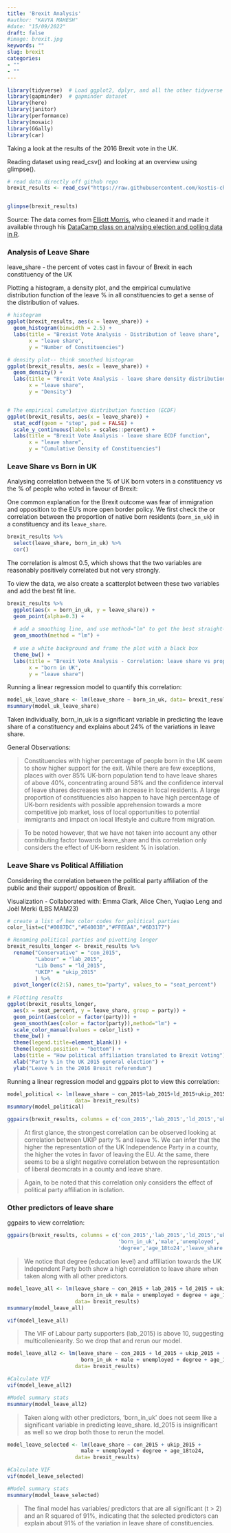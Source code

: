 ```yaml
---
title: 'Brexit Analysis'
#author: "KAVYA MAHESH"
#date: "15/09/2022"
draft: false
#image: brexit.jpg
keywords: ""
slug: brexit
categories:  
- ""
- ""
---
```


```r

library(tidyverse)  # Load ggplot2, dplyr, and all the other tidyverse packages
library(gapminder)  # gapminder dataset
library(here)
library(janitor)
library(performance)
library(mosaic)
library(GGally)
library(car)
```

Taking a look at the results of the 2016 Brexit vote in the UK.

Reading dataset using read_csv() and looking at an overview using glimpse().

```r

# read data directly off github repo
brexit_results <- read_csv("https://raw.githubusercontent.com/kostis-christodoulou/am01/master/data/brexit_results.csv")


glimpse(brexit_results)
```

Source: The data comes from [Elliott Morris](https://www.thecrosstab.com/), who cleaned it and made it available through his [DataCamp class on analysing election and polling data in R](https://www.datacamp.com/courses/analyzing-election-and-polling-data-in-r).

### Analysis of Leave Share

leave_share - the percent of votes cast in favour of Brexit in each constituency of the UK

Plotting a histogram, a density plot, and the empirical cumulative distribution function of the leave % in all constituencies to get a sense of the distribution of values.

```r

# histogram
ggplot(brexit_results, aes(x = leave_share)) +
  geom_histogram(binwidth = 2.5) +
  labs(title = "Brexist Vote Analysis - Distribution of leave share",
       x = "leave share",
       y = "Number of Constituencies")

# density plot-- think smoothed histogram
ggplot(brexit_results, aes(x = leave_share)) +
  geom_density() +
  labs(title = "Brexit Vote Analysis - leave share density distribution",
       x = "leave share",
       y = "Density")


# The empirical cumulative distribution function (ECDF) 
ggplot(brexit_results, aes(x = leave_share)) +
  stat_ecdf(geom = "step", pad = FALSE) +
  scale_y_continuous(labels = scales::percent) +
  labs(title = "Brexit Vote Analysis - leave share ECDF function",
       x = "leave share",
       y = "Cumulative Density of Constituencies")   


```

### Leave Share vs Born in UK

Analysing correlation between the % of UK born voters in a constituency vs the % of people who voted in favour of Brexit:

One common explanation for the Brexit outcome was fear of immigration and opposition to the EU's more open border policy. We first check the or correlation between the proportion of native born residents (`born_in_uk`) in a constituency and its `leave_share`.

```r

brexit_results %>% 
  select(leave_share, born_in_uk) %>% 
  cor()

```

The correlation is almost 0.5, which shows that the two variables are reasonably positively correlated but not very strongly.

To view the data, we also create a scatterplot between these two variables and add the best fit line.

```r

brexit_results %>% 
  ggplot(aes(x = born_in_uk, y = leave_share)) +
  geom_point(alpha=0.3) +
  
  # add a smoothing line, and use method="lm" to get the best straight-line
  geom_smooth(method = "lm") + 
  
  # use a white background and frame the plot with a black box
  theme_bw() +
  labs(title = "Brexit Vote Analysis - Correlation: leave share vs proportion born in UK",
       x = "born in UK",
       y = "leave share") 

```

Running a linear regression model to quantify this correlation:

```r

model_uk_leave_share <- lm(leave_share ~ born_in_uk, data= brexit_results)
msummary(model_uk_leave_share)

```

Taken individually, born_in_uk is a significant variable in predicting the leave share of a constituency and explains about 24% of the variations in leave share.

General Observations:

> Constituencies with higher percentage of people born in the UK seem to show higher support for the exit. While there are few exceptions, places with over 85% UK-born population tend to have leave shares of above 40%, concentrating around 58% and the confidence interval of leave shares decreases with an increase in local residents. A large proportion of constituencies also happen to have high percentage of UK-born residents with possible apprehension towards a more competitive job market, loss of local opportunities to potential immigrants and impact on local lifestyle and culture from migration.

> To be noted however, that we have not taken into account any other contributing factor towards leave_share and this correlation only considers the effect of UK-born resident % in isolation.

### Leave Share vs Political Affiliation

Considering the correlation between the political party affiliation of the public and their support/ opposition of Brexit.

Visualization - Collaborated with: Emma Clark, Alice Chen, Yuqiao Leng and Joël Merki (LBS MAM23)

```r

# create a list of hex color codes for political parties
color_list=c("#0087DC","#E4003B","#FFEEAA","#6D3177")

# Renaming political parties and pivotting longer
brexit_results_longer <- brexit_results %>% 
  rename("Conservative" = "con_2015",
         "Labour" = "lab_2015",
         "Lib Dems" = "ld_2015",
         "UKIP" = "ukip_2015"
         ) %>% 
  pivot_longer(c(2:5), names_to="party", values_to = "seat_percent")
  
# Plotting results
ggplot(brexit_results_longer, 
  aes(x = seat_percent, y = leave_share, group = party)) +
  geom_point(aes(color = factor(party))) +
  geom_smooth(aes(color = factor(party)),method="lm") +
  scale_color_manual(values = color_list) +
  theme_bw() +
  theme(legend.title=element_blank()) +
  theme(legend.position = "bottom") +
  labs(title = "How political affiliation translated to Brexit Voting") +
  xlab("Party % in the UK 2015 general election") +
  ylab("Leave % in the 2016 Brexit referendum")

```

Running a linear regression model and ggpairs plot to view this correlation:

```r

model_political <- lm(leave_share ~ con_2015+lab_2015+ld_2015+ukip_2015, 
                      data= brexit_results)
msummary(model_political)

ggpairs(brexit_results, columns = c('con_2015','lab_2015','ld_2015','ukip_2015','leave_share'))

```

> At first glance, the strongest correlation can be observed looking at correlation between UKIP party % and leave %. We can infer that the higher the representation of the UK Independence Party in a county, the higher the votes in favor of leaving the EU. At the same, there seems to be a slight negative correlation between the representation of liberal deomcrats in a county and leave share.

> Again, to be noted that this correlation only considers the effect of political party affiliation in isolation.

### Other predictors of leave share

ggpairs to view correlation:

```r

ggpairs(brexit_results, columns = c('con_2015','lab_2015','ld_2015','ukip_2015',
                                    'born_in_uk','male','unemployed',
                                    'degree','age_18to24','leave_share'))


```

> We notice that degree (education level) and affiliation towards the UK Independent Party both show a high correlation to leave share when taken along with all other predictors.

```r

model_leave_all <- lm(leave_share ~ con_2015 + lab_2015 + ld_2015 + ukip_2015 +
                        born_in_uk + male + unemployed + degree + age_18to24, 
                      data= brexit_results)
msummary(model_leave_all)

vif(model_leave_all)

```

> The VIF of Labour party supporters (lab_2015) is above 10, suggesting multicolleniearity. So we drop that and rerun our model.

```r

model_leave_all2 <- lm(leave_share ~ con_2015 + ld_2015 + ukip_2015 +
                        born_in_uk + male + unemployed + degree + age_18to24, 
                      data= brexit_results)

#Calculate VIF
vif(model_leave_all2)

#Model summary stats
msummary(model_leave_all2)

```

> Taken along with other predictors, 'born_in_uk' does not seem like a significant variable in predicting leave_share. ld_2015 is insignificant as well so we drop both those to rerun the model.

```r

model_leave_selected <- lm(leave_share ~ con_2015 + ukip_2015 +
                        male + unemployed + degree + age_18to24, 
                      data= brexit_results)

#Calculate VIF
vif(model_leave_selected)

#Model summary stats
msummary(model_leave_selected)

```

> The final model has variables/ predictors that are all significant (t \> 2) and an R squared of 91%, indicating that the selected predictors can explain about 91% of the variation in leave share of constituencies.

